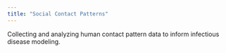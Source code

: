 ```yaml
---
title: "Social Contact Patterns"
---
```


Collecting and analyzing human contact pattern data to inform infectious disease modeling.
